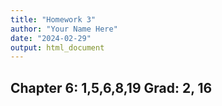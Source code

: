 ```yaml
---
title: "Homework 3"
author: "Your Name Here"
date: "2024-02-29"
output: html_document
---
```


## Chapter 6: 1,5,6,8,19 Grad: 2, 16